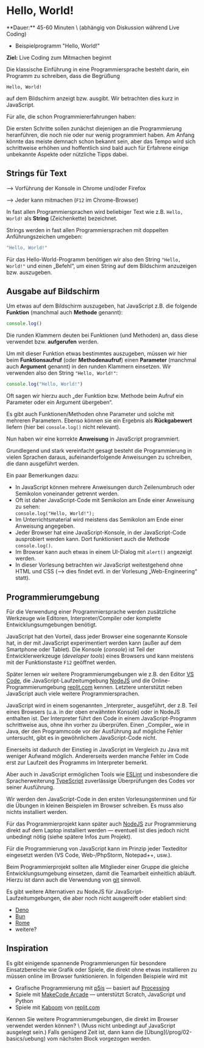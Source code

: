 
# Hello, World!

<Callout>
  **Dauer:** 45-60 Minuten \
  (abhängig von Diskussion während Live Coding)

  - Beispielprogramm "Hello, World!"

  **Ziel:** Live Coding zum Mitmachen beginnt
</Callout>

Die klassische Einführung in eine Programmiersprache
besteht darin, ein Programm zu schreiben, dass die Begrüßung

```
Hello, World!
```

auf dem Bildschirm anzeigt bzw. ausgibt. Wir betrachten dies 
kurz  in JavaScript.

<Callout type="info">
Für alle, die schon Programmiererfahrungen haben:

Die ersten Schritte sollen zunächst diejenigen an die
Programmierung heranführen, die noch nie oder nur wenig
programmiert haben. Am Anfang könnte das meiste demnach
schon bekannt sein, aber das Tempo wird sich schrittweise
erhöhen und hoffentlich sind bald auch für Erfahrene einige 
unbekannte Aspekte oder nützliche Tipps dabei.
</Callout>

## Strings für Text

<Callout type="warning" emoji="👨🏻‍💻">
&xrarr; Vorführung der Konsole in Chrome und/oder Firefox

&xrarr; Jeder kann mitmachen (`F12` im Chrome-Browser)
</Callout>

In fast allen Programmiersprachen wird beliebiger Text wie z.B. 
`Hello, World!` als **String** (Zeichenkette) bezeichnet.

Strings werden in fast allen Programmiersprachen mit doppelten Anführungszeichen umgeben:

```js
"Hello, World!"
```

Für das Hello-World-Programm benötigen wir also den String `"Hello, 
World!"` und einen „Befehl“, um einen String auf dem Bildschirm 
anzuzeigen bzw. auszugeben. 

## Ausgabe auf Bildschirm 

Um etwas auf dem Bildschirm auszugeben, hat JavaScript z.B. die 
folgende **Funktion** (manchmal auch **Methode** genannt):

```js
console.log()
```

Die runden Klammern deuten bei Funktionen (und Methoden) an, dass diese verwendet bzw. **aufgerufen** werden.

Um mit dieser Funktion etwas bestimmtes auszugeben, müssen wir 
hier beim **Funktionsaufruf** (oder **Methodenaufruf**) einen 
**Parameter** (manchmal auch **Argument** genannt) in den runden 
Klammern einsetzen. Wir verwenden also den String 
`"Hello, World!"`:

```js
console.log("Hello, World!") 
```

Oft sagen wir hierzu auch „der Funktion bzw. Methode beim Aufruf 
ein Parameter oder ein Argument übergeben“.

Es gibt auch Funktionen/Methoden ohne Parameter und solche mit 
mehreren Parametern. Ebenso können sie ein Ergebnis als 
**Rückgabewert** liefern (hier bei `console.log()` nicht relevant).

Nun haben wir eine korrekte **Anweisung** in JavaScript 
programmiert.

Grundlegend und stark vereinfacht gesagt besteht die Programmierung 
in vielen Sprachen daraus, aufeinanderfolgende Anweisungen zu 
schreiben, die dann ausgeführt werden. 

Ein paar Bemerkungen dazu:

- In JavaScript können mehrere Anweisungen durch Zeilenumbruch oder Semikolon voneinander getrennt werden.
- Oft ist daher JavaScript-Code mit Semikolon am Ende einer Anweisung zu sehen: <br/> 
    ```console.log("Hello, World!");```
- Im Unterrichtsmaterial wird meistens das Semikolon am Ende einer Anweisung angegeben.
- Jeder Browser hat eine JavaScript-Konsole, in der JavaScript-Code ausprobiert werden kann. Dort funktioniert auch die Methode  `console.log()`.
- Im Browser kann auch etwas in einem UI-Dialog mit `alert()`  angezeigt werden.
- In dieser Vorlesung betrachten wir JavaScript weitestgehend ohne HTML und CSS (&xrarr; dies findet evtl. in der Vorlesung „Web-Engineering“ statt).

## Programmierumgebung

Für die Verwendung einer Programmiersprache werden zusätzliche
Werkzeuge wie Editoren, Interpreter/Compiler oder komplette
Entwicklungsumgebungen benötigt.

JavaScript hat den Vorteil, dass jeder Browser eine sogenannte
Konsole hat, in der mit JavaScript experimentiert werden kann
(außer auf dem Smartphone oder Tablet). Die Konsole
(_console_) ist Teil der Entwicklerwerkzeuge (_developer tools_)
eines Browsers und kann meistens mit der Funktionstaste `F12`
geöffnet werden.

Später lernen wir weitere Programmierumgebungen wie z.B.
den Editor [VS Code](https://code.visualstudio.com), die
JavaScript-Laufzeitumgebung [NodeJS](https://nodejs.org) und
die Online-Programmierumgebung [replit.com](https://replit.com)
kennen. Letztere unterstützt neben JavaScript auch viele 
weitere Programmiersprachen.

<Callout type="warning">
JavaScript wird in einem sogenannten _Interpreter_ ausgeführt,
der z.B. Teil eines Browsers (u.a. in der oben erwähnten Konsole) 
oder in NodeJS enthalten ist. Der Interpreter führt den Code in einem
JavaScript-Programm schrittweise aus, ohne ihn vorher zu überprüfen. 
Einen _Compiler_ wie in Java, der den Programmcode vor der Ausführung
auf mögliche Fehler untersucht, gibt es in gewöhnlichem JavaScript-Code
nicht.

Einerseits ist dadurch der Einstieg in JavaScript im Vergleich zu Java 
mit weniger Aufwand möglich. Andererseits werden manche Fehler im Code erst
zur Laufzeit des Programms im Interpreter bemerkt.

Aber auch in JavaScript ermöglichen Tools wie [ESLint](https://eslint.org) und 
insbesondere die Spracherweiterung [TypeScript](https://typescriptlang.org) 
zuverlässige Überprüfungen des Codes vor seiner Ausführung.
</Callout>

<Callout type="info">
 Wir werden den JavaScript-Code in den ersten Vorlesungsterminen 
 und für die Übungen in kleinen Beispielen im Browser schreiben. Es 
 muss also nichts installiert werden.

Für das Programmierprojekt kann später auch [NodeJS](https://nodejs.org) zur Programmierung direkt auf dem Laptop installiert werden 
&mdash; eventuell ist dies jedoch nicht unbedingt nötig (siehe 
spätere Infos zum Projekt). 

Für die Programmierung von JavaScript kann im Prinzip jeder 
Texteditor eingesetzt werden (VS Code, Web-/PhpStorm, Notepad++, 
usw.). 

Beim Programmierprojekt sollten alle Mitglieder einer Gruppe die 
gleiche Entwicklungsumgebung einsetzen, damit die Teamarbeit 
einheitlich abläuft. Hierzu ist dann auch die Verwendung von 
[git](https://git-scm.org) sinnvoll. 
</Callout>

Es gibt weitere Alternativen zu NodeJS für 
JavaScript-Laufzeitumgebungen, die aber noch nicht ausgereift
oder etabliert sind:

- [Deno](https://deno.land)
- [Bun](https://bun.sh)
- [Rome](https://rome.tools)
- weitere?

## Inspiration 

Es gibt einigende spannende Programmierungen für besondere
Einsatzbereiche wie Grafik oder Spiele, die direkt ohne etwas
installieren zu müssen online im Browser funktionieren.
In folgenden Beispiele wird mit 

- Grafische Programmierung mit [p5js](https://p5js.org) &mdash; basiert auf [Processing](https://processing.org/)
- Spiele mit [MakeCode Arcade](https://arcade.makecode.com) &mdash; unterstützt Scratch, JavaScript und Python
- Spiele mit [Kaboom](https://kaboomjs.com) von [replit.com](https://blog.replit.com/kaboom)

<Callout type="warning" emoji="🙋🏻‍♂️❓">
Kennen Sie weitere Programmierumgebungen, die direkt im 
Browser verwendet werden können? \
(Muss nicht unbedingt auf JavaScript ausgelegt sein.)
</Callout>

<Callout type="warning" emoji="👨🏻‍💻">
Falls genügend Zeit ist, dann kann die [Übung](/prog/02-basics/uebung) vom nächsten Block vorgezogen
werden. 
</Callout>
